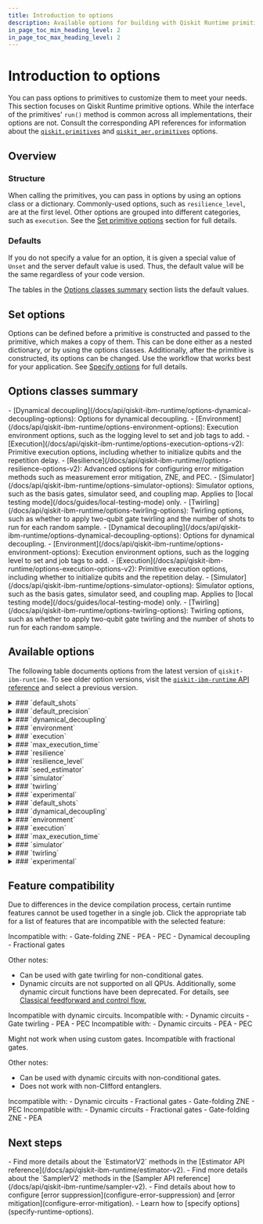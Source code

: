 ```yaml
---
title: Introduction to options
description: Available options for building with Qiskit Runtime primitives
in_page_toc_min_heading_level: 2
in_page_toc_max_heading_level: 2
---
```


# Introduction to options

 You can pass options to primitives to customize them to meet your needs. This section focuses on Qiskit Runtime primitive options. While the interface of the primitives' `run()`  method is common across all implementations, their options are not. Consult the corresponding API references for information about the [`qiskit.primitives`](/docs/api/qiskit/primitives#primitives) and [`qiskit_aer.primitives`](https://qiskit.github.io/qiskit-aer/apidocs/aer_primitives.html) options.

## Overview

<span id="options-structure"></span>
### Structure

When calling the primitives, you can pass in options by using an options class or a dictionary. Commonly-used options, such as `resilience_level`, are at the first level. Other options are grouped into different categories, such as `execution`. See the [Set primitive options](/docs/guides/specify-runtime-options#pass-options) section for full details.

<span id="options-defaults"></span>
### Defaults

If you do not specify a value for an option, it is given a special value of `Unset` and the server default value is used. Thus, the default value will be the same regardless of your code version.

The tables in the [Options classes summary](#options-classes) section lists the default values.

<span id="options-precedence"></span>
## Set options

Options can be defined before a primitive is constructed and passed to the primitive, which makes a copy of them. This can be done either as a nested dictionary, or by using the options classes. Additionally, after the primitive is constructed, its options can be changed. Use the workflow that works best for your application.  See [Specify options](specify-runtime-options) for full details.

<span id="options-classes"></span>
## Options classes summary

<Tabs>
  <TabItem value="Estimator" label="Estimator">
  - [Dynamical decoupling](/docs/api/qiskit-ibm-runtime/options-dynamical-decoupling-options): Options for dynamical decoupling.
  - [Environment](/docs/api/qiskit-ibm-runtime/options-environment-options): Execution environment options, such as the logging level to set and job tags to add.
  - [Execution](/docs/api/qiskit-ibm-runtime/options-execution-options-v2): Primitive execution options, including whether to initialize qubits and the repetition delay.
  - [Resilience](/docs/api/qiskit-ibm-runtime//options-resilience-options-v2): Advanced options for configuring error mitigation methods such as measurement error mitigation, ZNE, and PEC.
  - [Simulator](/docs/api/qiskit-ibm-runtime/options-simulator-options): Simulator options, such as the basis gates, simulator seed, and coupling map. Applies to [local testing mode](/docs/guides/local-testing-mode) only.
  - [Twirling](/docs/api/qiskit-ibm-runtime/options-twirling-options): Twirling options, such as whether to apply two-qubit gate twirling and the number of shots to run for each random sample.
  </TabItem>

  <TabItem value="Sampler" label="Sampler">
  - [Dynamical decoupling](/docs/api/qiskit-ibm-runtime/options-dynamical-decoupling-options): Options for dynamical decoupling.
  - [Environment](/docs/api/qiskit-ibm-runtime/options-environment-options): Execution environment options, such as the logging level to set and job tags to add.
  - [Execution](/docs/api/qiskit-ibm-runtime/options-execution-options-v2): Primitive execution options, including whether to initialize qubits and the repetition delay.
  - [Simulator](/docs/api/qiskit-ibm-runtime/options-simulator-options): Simulator options, such as the basis gates, simulator seed, and coupling map. Applies to [local testing mode](/docs/guides/local-testing-mode) only.
  - [Twirling](/docs/api/qiskit-ibm-runtime/options-twirling-options): Twirling options, such as whether to apply two-qubit gate twirling and the number of shots to run for each random sample.
  </TabItem>

</Tabs>

<span id="options-table"></span>
## Available options

The following table documents options from the latest version of `qiskit-ibm-runtime`. To see older option versions, visit the [`qiskit-ibm-runtime` API reference](/docs/api/qiskit-ibm-runtime) and select a previous version.

<Tabs>
  <TabItem value="Estimator" label="Estimator">
<details>
<summary>
### `default_shots`
</summary>

The total number of shots to use per circuit per configuration.

**Choices**: Integer >= 0

**Default**: None

[`default_shots` API documentation](/docs/api/qiskit-ibm-runtime/options-estimator-options#default_shots)
</details>

<details>
<summary>
### `default_precision`
</summary>

The default precision to use for any PUB or `run()` call that does not specify one.

**Choices**: Float > 0

**Default**: 0.015625 (1 / sqrt(4096))

[`default_precision` API documentation](/docs/api/qiskit-ibm-runtime/options-estimator-options#default_precision)
</details>

<details>
<summary>
### `dynamical_decoupling`
</summary>

Control dynamical decoupling error mitigation settings.

[`dynamical_decoupling` API documentation](/docs/api/qiskit-ibm-runtime/options-estimator-options#dynamical_decoupling)
<details>
<summary>
#### `dynamical_decoupling.enable`
</summary>

**Choices**: `True`, `False`

**Default**: `False`
</details>

<details>
<summary>
#### `dynamical_decoupling.extra_slack_distribution`
</summary>

**Choices**: `middle`, `edges`

**Default**: `middle`
</details>

<details>
<summary>
#### `dynamical_decoupling.scheduling_method`
</summary>

Choices: `asap`, `alap`
Default: `alap`
</details>

<details>
<summary>
#### `dynamical_decoupling.sequence_type`
</summary>

Choices: `XX`, `XpXm`, `XY4`
Default: `XX`
</details>

<details>
<summary>
#### `dynamical_decoupling.skip_reset_qubits`
</summary>

Choices: `True`, `False`
Default: `False`
</details>

</details>


<details>
<summary>
### `environment`
</summary>

[`environment` API documentation](/docs/api/qiskit-ibm-runtime/options-estimator-options#environment)
<details>
<summary>
#### `environment.callback`
</summary>

Callable function that receives the `Job ID` and `Job result`.

**Choices**: None

**Default**: None
</details>

<details>
<summary>
#### `environment.job_tags`
</summary>

List of tags.

**Choices**: None

**Default**: None
</details>

<details>
<summary>
#### `environment.log_level`
</summary>

**Choices**: DEBUG, INFO, WARNING, ERROR, CRITICAL

**Default**: WARNING
</details>

<details>
<summary>
#### `environment.private`
</summary>

**Choices**: `True`, `False`

**Default**: `False`
</details>

</details>


<details>
<summary>
### `execution`
</summary>

[`execution` API documentation](/docs/api/qiskit-ibm-runtime/options-estimator-options#execution)
<details>
<summary>
#### `execution.init_qubits`
</summary>
Whether to reset the qubits to the ground state for each shot.

**Choices**: `True`, `False`

**Default**: `True`
</details>

<details>
<summary>
#### `execution.rep_delay`
</summary>
The delay between a measurement and the subsequent quantum circuit.

**Choices**: Value in the range supplied by `backend.rep_delay_range`

**Default**: Given by `backend.default_rep_delay`
</details>

</details>


<details>
<summary>
### `max_execution_time`
</summary>
**Choices**: Integer number of seconds in the range [1, 10800]

**Default**: 10800 (3 hours)

[`max_execution_time` API documentation](/docs/api/qiskit-ibm-runtime/options-estimator-options#max_execution_time)
</details>

<details>
<summary>
### `resilience`
</summary>
Advanced resilience options to fine tune the resilience strategy.

[`resilience` API documentation](/docs/api/qiskit-ibm-runtime/options-estimator-options#resilience)
<details>
<summary>
#### `resilience.layer_noise_learning`
</summary>

Options for learning layer noise.

[`resilience.layer_noise_learning` API documentation](/docs/api/qiskit-ibm-runtime/options-layer-noise-learning-options)
</details>

<details>
<summary>
##### `resilience.layer_noise_learning.layer_pair_depths`
</summary>

**Choices**: list[int] of 2-10 values in the range [0, 200]

**Default**: `(0, 1, 2, 4, 16, 32)`

</details>

<details>
<summary>
##### `resilience.layer_noise_learning.max_layers_to_learn`
</summary>

**Choices**: None, Integer >= 1

**Default**: `4`

</details>

<details>
<summary>
##### `resilience.layer_noise_learning.num_randomizations`
</summary>

**Choices**: Integer >= 1

**Default**: `32`

</details>

<details>
<summary>
##### `resilience.layer_noise_learning.shots_per_randomization`
</summary>

**Choices**: Integer >= 1

**Default**: `128`

</details>

<details>
<summary>
#### `resilience.layer_noise_model`
</summary>

**Choices**: `NoiseLearnerResult`, `Sequence[LayerError]`

**Default**: None

</details>

<details>
<summary>
#### `resilience.measure_mitigation`
</summary>

**Choices**: `True`, `False`

**Default**: `True`

</details>

<details>
<summary>
#### `resilience.measure_noise_learning`
</summary>

Options for measurement noise learning.

[`resilience.measure_noise_learning` API documentation](/docs/api/qiskit-ibm-runtime/options-measure-noise-learning-options)
</details>

<details>
<summary>
##### `resilience.measure_noise_learning.num_randomizations`
</summary>

**Choices**: Integer >= 1

**Default**: `32`

</details>

<details>
<summary>
##### `resilience.measure_noise_learning.shots_per_randomization`
</summary>

**Choices**: Integer, `auto`

**Default**: `auto`

</details>

<details>
<summary>
#### `resilience.pec_mitigation`
</summary>

**Choices**: `True`, `False`

**Default**: `False`

</details>

<details>
<summary>
#### `resilience.pec`
</summary>

Probabilistic error cancellation mitigation options.

[`resilience.pec` API documentation](/docs/api/qiskit-ibm-runtime/options-pec-options)
</details>

<details>
<summary>
##### `resilience.pec.max_overhead`
</summary>

**Choices**: `None`, Integer >= 1


**Default**: `100`

</details>

<details>
<summary>
##### `resilience.pec.noise_gain`
</summary>

**Choices**: `auto`, float in the range [0, 1]

**Default**: `auto`

</details>

<details>
<summary>
#### `resilience.zne_mitigation`
</summary>

**Choices**: `True`, `False`

**Default**: `False`

</details>

<details>
<summary>
#### `resilience.zne`
</summary>

[`resilience.zne` API documentation](/docs/api/qiskit-ibm-runtime/options-zne-options)
</details>

<details>
<summary>
##### `resilience.zne.amplifier`
</summary>

**Choices**: `gate_folding`, `gate_folding_front`, `gate_folding_back`, `pea`
 `gate_folding`

</details>
<details>
<summary>
##### `resilience.zne.extrapolated_noise_factors`
</summary>

**Choices**: List of floats

**Default**: `[0, *noise_factors]`

</details>

<details>
<summary>
##### `resilience.zne.extrapolator`
</summary>

**Choices**: One or more of: `exponential`, `linear`, `double_exponential`, `polynomial_degree_(1 <= k <= 7)`, `fallback`

**Default**: `(exponential, linear)`

</details>

<details>
<summary>
##### `resilience.zne.noise_factors`
</summary>

**Choices**: List of floats; each float >= 1

**Default**: `(1, 1.5, 2)` for `PEA`, and `(1, 3, 5)` otherwise

</details>

</details>


<details>
<summary>
### `resilience_level`
</summary>

How much resilience to build against errors. Higher levels generate more accurate results at the expense of longer processing times.

**Choices**: `0`, `1`, `2`

**Default**: `1`

[`resilience_level` API documentation](/docs/api/qiskit-ibm-runtime/options-estimator-options#resilience_level)
</details>

<details>
<summary>
### `seed_estimator`
</summary>

**Choices**: Integer

**Default**: None

[`seed_estimator`](/docs/api/qiskit-ibm-runtime/options-estimator-options#seed_estimator)
</details>
<details>
<summary>
### `simulator`
</summary>

Options to pass when simulating a backend

[`simulator` API documentation](/docs/api/qiskit-ibm-runtime/options-simulator-options)
<details>
<summary>
#### `simulator.basis_gates`
</summary>

**Choices**: List of basis gate names to unroll to

**Default**: The set of all basis gates supported by [Qiskit Aer simulator](https://qiskit.github.io/qiskit-aer/stubs/qiskit_aer.AerSimulator.html)

</details>

<details>
<summary>
#### `simulator.coupling_map`
</summary>

**Choices**: List of directed two-qubit interactions

**Default**: None, which implies no connectivity constraints (full connectivity).

</details>

<details>
<summary>
#### `simulator.noise_model`
</summary>

**Choices**: [Qiskit Aer NoiseModel](/docs/guides/build-noise-models), or its representation

**Default**: None

</details>

<details>
<summary>
#### `simulator.seed_simulator`
</summary>

**Choices**: Integer

**Default**: None

</details>

</details>


<details>
<summary>
### `twirling`
</summary>

Twirling options

[`twirling` API documentation](/docs/api/qiskit-ibm-runtime/options-twirling-options)
<details>
<summary>
#### `twirling.enable_gates`
</summary>

**Choices**: True, False

**Default**: False

</details>

<details>
<summary>
#### `twirling.enable_measure`
</summary>

**Choices**: True, False

**Default**: True

</details>

<details>
<summary>
#### `twirling.num_randomizations`
</summary>

**Choices**: `auto`, Integer >= 1

**Default**: `auto`

</details>

<details>
<summary>
#### `twirling.shots_per_randomization`
</summary>

**Choices**: `auto`, Integer >= 1

**Default**: `auto`

</details>

<details>
<summary>
#### `twirling.strategy`
</summary>

**Choices**: `active`, `active-circuit`, `active-accum`, `all`

**Default**: `active-accum`

</details>

</details>


<details>
<summary>
### `experimental`
</summary>

Experimental options, when available.

</details>



  </TabItem>
  <TabItem value="Sampler" label="Sampler">
  <details>
<summary>
### `default_shots`
</summary>

The total number of shots to use per circuit per configuration.

**Choices**: Integer >= 0

**Default**: None

[`default_shots` API documentation](/docs/api/qiskit-ibm-runtime/options-sampler-options#default_shots)
</details>

<details>
<summary>
### `dynamical_decoupling`
</summary>

Control dynamical decoupling error mitigation settings.

[`dynamical_decoupling` API documentation](/docs/api/qiskit-ibm-runtime/options-sampler-options#dynamical_decoupling)
<details>
<summary>
#### `dynamical_decoupling.enable`
</summary>

**Choices**: `True`, `False`

**Default**: `False`
</details>

<details>
<summary>
#### `dynamical_decoupling.extra_slack_distribution`
</summary>

**Choices**: `middle`, `edges`

**Default**: `middle`
</details>

<details>
<summary>
#### `dynamical_decoupling.scheduling_method`
</summary>

Choices: `asap`, `alap`
Default: `alap`
</details>

<details>
<summary>
#### `dynamical_decoupling.sequence_type`
</summary>

Choices: `XX`, `XpXm`, `XY4`
Default: `XX`
</details>

<details>
<summary>
#### `dynamical_decoupling.skip_reset_qubits`
</summary>

Choices: `True`, `False`
Default: `False`
</details>

</details>


<details>
<summary>
### `environment`
</summary>
[`environment` API documentation](/docs/api/qiskit-ibm-runtime/options-sampler-options#environment)
<details>
<summary>
#### `environment.job_tags`
</summary>

List of tags.

**Choices**: None

**Default**: None
</details>

<details>
<summary>
#### `environment.log_level`
</summary>

**Choices**: DEBUG, INFO, WARNING, ERROR, CRITICAL

**Default**: WARNING
</details>

<details>
<summary>
#### `environment.private`
</summary>

**Choices**: `True`, `False`

**Default**: `False`
</details>

</details>


<details>
<summary>
### `execution`
</summary>
[`execution` API documentation](/docs/api/qiskit-ibm-runtime/options-sampler-options#execution)
<details>
<summary>
#### `execution.init_qubits`
</summary>
Whether to reset the qubits to the ground state for each shot.

**Choices**: `True`, `False`

**Default**: `True`
</details>

<details>
<summary>
#### `execution.rep_delay`
</summary>
The delay between a measurement and the subsequent quantum circuit.

**Choices**: Value in the range supplied by `backend.rep_delay_range`

**Default**: Given by `backend.default_rep_delay`
</details>
<details>
<summary>
#### `execution.meas_type`
</summary>

**Choices**: `classified`, `kerneled`, `avg_kerneled`

**Default**: `classified`
</details>

</details>


<details>
<summary>
### `max_execution_time`
</summary>
**Choices**: Integer number of seconds in the range [1, 10800]

**Default**: 10800 (3 hours)

[`max_execution_time` API documentation](/docs/api/qiskit-ibm-runtime/options-sampler-options#max_execution_time)
</details>

<details>
<summary>
### `simulator`
</summary>

Options to pass when simulating a backend

[`simulator` API documentation](/docs/api/qiskit-ibm-runtime/options-simulator-options)
<details>
<summary>
#### `simulator.basis_gates`
</summary>

**Choices**: List of basis gate names to unroll to

**Default**: The set of all basis gates supported by [Qiskit Aer simulator](https://qiskit.github.io/qiskit-aer/stubs/qiskit_aer.AerSimulator.html)

</details>

<details>
<summary>
#### `simulator.coupling_map`
</summary>

**Choices**: List of directed two-qubit interactions

**Default**: None, which implies no connectivity constraints (full connectivity).

</details>

<details>
<summary>
#### `simulator.noise_model`
</summary>

**Choices**: [Qiskit Aer NoiseModel](/docs/guides/build-noise-models), or its representation

**Default**: None

</details>

<details>
<summary>
#### `simulator.seed_simulator`
</summary>

**Choices**: Integer

**Default**: None

</details>

</details>


<details>
<summary>
### `twirling`
</summary>

Twirling options

[`twirling` API documentation](/docs/api/qiskit-ibm-runtime/options-twirling-options)
<details>
<summary>
#### `twirling.enable_gates`
</summary>

**Choices**: True, False

**Default**: False

</details>

<details>
<summary>
#### `twirling.enable_measure`
</summary>

**Choices**: True, False

**Default**: False

</details>

<details>
<summary>
#### `twirling.num_randomizations`
</summary>

**Choices**: `auto`, Integer >= 1

**Default**: `auto`

</details>

<details>
<summary>
#### `twirling.shots_per_randomization`
</summary>

**Choices**: `auto`, Integer >= 1

**Default**: `auto`

</details>

<details>
<summary>
#### `twirling.strategy`
</summary>

**Choices**: `active`, `active-circuit`, `active-accum`, `all`

**Default**: `active-accum`

</details>

</details>


<details>
<summary>
### `experimental`
</summary>

Experimental options, when available.

</details>


  </TabItem>
</Tabs>


<span id="options-compatibility-table"></span>
## Feature compatibility

Due to differences in the device compilation process, certain runtime features cannot be used together in a single job. Click the appropriate tab for a list of features that are incompatible with the selected feature:

<Tabs>
  <TabItem value="Dynamic" label="Dynamic circuits">
  Incompatible with:
  - Gate-folding ZNE
  - PEA
  - PEC
  - Dynamical decoupling
  - Fractional gates

  Other notes:
  - Can be used with gate twirling for non-conditional gates.
  - Dynamic circuits are not supported on all QPUs.  Additionally, some dynamic circuit functions have been deprecated. For details, see [Classical feedforward and control flow.](/docs/guides/classical-feedforward-and-control-flow)
  </TabItem>
  <TabItem value="DD" label="Dynamical decoupling">
  Incompatible with dynamic circuits.

  </TabItem>

  <TabItem value="Fractional" label="Fractional gates">
  Incompatible with:
  - Dynamic circuits
  - Gate twirling
  - PEA
  - PEC

  </TabItem>

  <TabItem value="ZNE" label="Gate-folding ZNE">
    Incompatible with:
  - Dynamic circuits
  - PEA
  - PEC

  Might not work when using custom gates.
  </TabItem>
  <TabItem value="Twirling" label="Gate twirling">
  Incompatible with fractional gates.

  Other notes:
  - Can be used with dynamic circuits with non-conditional gates.
  - Does not work with non-Clifford entanglers.

  </TabItem>

  <TabItem value="PEA" label="PEA">
    Incompatible with:
  - Dynamic circuits
  - Fractional gates
  - Gate-folding ZNE
  - PEC
  </TabItem>

  <TabItem value="PEC" label="PEC">
    Incompatible with:
  - Dynamic circuits
  - Fractional gates
  - Gate-folding ZNE
  - PEA
  </TabItem>

</Tabs>

## Next steps

<Admonition type="tip" title="Recommendations">
    - Find more details about the `EstimatorV2` methods in the [Estimator API reference](/docs/api/qiskit-ibm-runtime/estimator-v2).
    - Find more details about the `SamplerV2` methods in the [Sampler API reference](/docs/api/qiskit-ibm-runtime/sampler-v2).
    - Find details about how to configure [error suppression](configure-error-suppression) and [error mitigation](configure-error-mitigation).
    - Learn how to [specify options](specify-runtime-options).
</Admonition>
